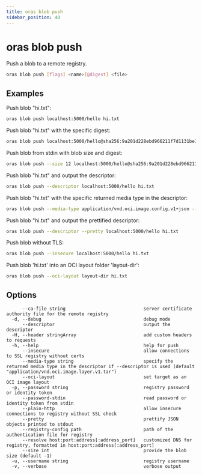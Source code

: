 ```yaml
---
title: oras blob push
sidebar_position: 40
---
```


# oras blob push

Push a blob to a remote registry.

```bash
oras blob push [flags] <name>[@digest] <file>
```

## Examples

Push blob "hi.txt":

```bash
oras blob push localhost:5000/hello hi.txt
```

Push blob "hi.txt" with the specific digest:

```bash
oras blob push localhost:5000/hello@sha256:9a201d228ebd966211f7d1131be19f152be428bd373a92071c71d8deaf83b3e5 hi.txt
```

Push blob from stdin with blob size and digest:

```bash
oras blob push --size 12 localhost:5000/hello@sha256:9a201d228ebd966211f7d1131be19f152be428bd373a92071c71d8deaf83b3e5 -
```

Push blob "hi.txt" and output the descriptor:

```bash
oras blob push --descriptor localhost:5000/hello hi.txt
```

Push blob "hi.txt" with the specific returned media type in the descriptor:

```bash
oras blob push --media-type application/vnd.oci.image.config.v1+json --descriptor localhost:5000/hello hi.txt
```

Push blob "hi.txt" and output the prettified descriptor:

```bash
oras blob push --descriptor --pretty localhost:5000/hello hi.txt
```

Push blob without TLS:

```bash
oras blob push --insecure localhost:5000/hello hi.txt
```

Push blob 'hi.txt' into an OCI layout folder 'layout-dir':

```bash
oras blob push --oci-layout layout-dir hi.txt
```

## Options

```
      --ca-file string                             server certificate authority file for the remote registry
  -d, --debug                                      debug mode
      --descriptor                                 output the descriptor
  -H, --header stringArray                         add custom headers to requests
  -h, --help                                       help for push
      --insecure                                   allow connections to SSL registry without certs
      --media-type string                          specify the returned media type in the descriptor if --descriptor is used (default "application/vnd.oci.image.layer.v1.tar")
      --oci-layout                                 set target as an OCI image layout
  -p, --password string                            registry password or identity token
      --password-stdin                             read password or identity token from stdin
      --plain-http                                 allow insecure connections to registry without SSL check
      --pretty                                     prettify JSON objects printed to stdout
      --registry-config path                       path of the authentication file for registry
      --resolve host:port:address[:address_port]   customized DNS for registry, formatted in host:port:address[:address_port]
      --size int                                   provide the blob size (default -1)
  -u, --username string                            registry username
  -v, --verbose                                    verbose output
```
